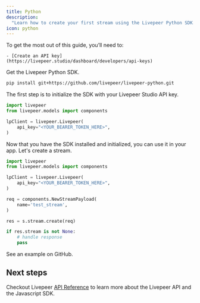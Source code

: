 ```yaml
---
title: Python
description:
  "Learn how to create your first stream using the Livepeer Python SDK."
icon: python
---
```


<Steps>
  <Step title="Prerequisites">
  To get the most out of this guide, you’ll need to:

    - [Create an API key](https://livepeer.studio/dashboard/developers/api-keys)

  </Step>

<Step title="Install the SDK">

Get the Livepeer Python SDK.

```bash
pip install git+https://github.com/livepeer/livepeer-python.git
```

  </Step>
  <Step title="Initialize the SDK">
    
The first step is to initialize the SDK with your Livepeer Studio API key.

```python
import livepeer
from livepeer.models import components

lpClient = livepeer.Livepeer(
    api_key="<YOUR_BEARER_TOKEN_HERE>",
)
```

  </Step>
  <Step title="Use the SDK">
    Now that you have the SDK installed and initialized, you can use it in your app.
Let's create a stream.

```python
import livepeer
from livepeer.models import components

lpClient = livepeer.Livepeer(
    api_key="<YOUR_BEARER_TOKEN_HERE>",
)

req = components.NewStreamPayload(
    name='test_stream',
)

res = s.stream.create(req)

if res.stream is not None:
    # handle response
    pass
```

  </Step>
  <Step title="Try it yourself">
      <Card
    title="Python Example"
    href="https://github.com/livepeer/livepeer-python?tab=readme-ov-file#sdk-example-usage"
    icon="arrow-up-right-from-square"
  >
      See an example on GitHub.
  </Card>
  </Step>
</Steps>

## Next steps

Checkout Livepeer [API Reference](/api-reference) to learn more about the
Livepeer API and the Javascript SDK.
